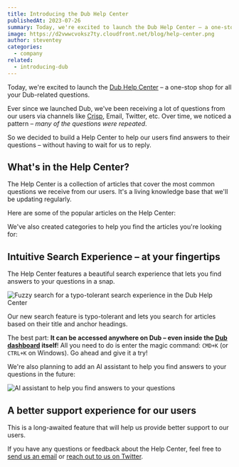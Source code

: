 ```yaml
---
title: Introducing the Dub Help Center
publishedAt: 2023-07-26
summary: Today, we're excited to launch the Dub Help Center – a one-stop shop for all your Dub-related questions.
image: https://d2vwwcvoksz7ty.cloudfront.net/blog/help-center.png
author: steventey
categories:
  - company
related:
  - introducing-dub
---
```


Today, we're excited to launch the [Dub Help Center](/help) – a one-stop shop for all your Dub-related questions.

Ever since we launched Dub, we've been receiving a lot of questions from our users via channels like [Crisp](https://crisp.chat/), Email, Twitter, etc. Over time, we noticed a pattern – _many of the questions were repeated_.

So we decided to build a Help Center to help our users find answers to their questions – without having to wait for us to reply.

## What's in the Help Center?

The Help Center is a collection of articles that cover the most common questions we receive from our users. It's a living knowledge base that we'll be updating regularly.

Here are some of the popular articles on the Help Center:

<PopularArticles />

We've also created categories to help you find the articles you're looking for:

<HelpCategories />

## Intuitive Search Experience – at your fingertips

The Help Center features a beautiful search experience that lets you find answers to your questions in a snap.

<Image
  alt="Fuzzy search for a typo-tolerant search experience in the Dub Help Center"
  src="https://d2vwwcvoksz7ty.cloudfront.net/blog/cmdk-search.png"
  width={1607}
  height={946}
/>

Our new search feature is typo-tolerant and lets you search for articles based on their title and anchor headings.

The best part: **It can be accessed anywhere on Dub – even inside the [Dub dashboard](https://app.dub.sh) itself**! All you need to do is enter the magic command: `CMD+K` (or `CTRL+K` on Windows). Go ahead and give it a try!

We're also planning to add an AI assistant to help you find answers to your questions in the future:

<Image
  alt="AI assistant to help you find answers to your questions"
  src="https://d2vwwcvoksz7ty.cloudfront.net/blog/ai-search.png"
  width={852}
  height={504}
/>

## A better support experience for our users

This is a long-awaited feature that will help us provide better support to our users.

If you have any questions or feedback about the Help Center, feel free to [send us an email](mailto:support@dub.sh?subject=Feedback%20on%20the%20Dub%20Help%20Center) or [reach out to us on Twitter](https://twitter.com/dubdotsh).

